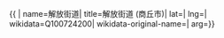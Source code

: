 {{ {{{1|PRC admin/showdata}}}|
name=解放街道|
title=解放街道 (商丘市)|
lat=|
lng=|
wikidata=Q100724200|
wikidata-original-name=|
arg={{{arg|}}}}}